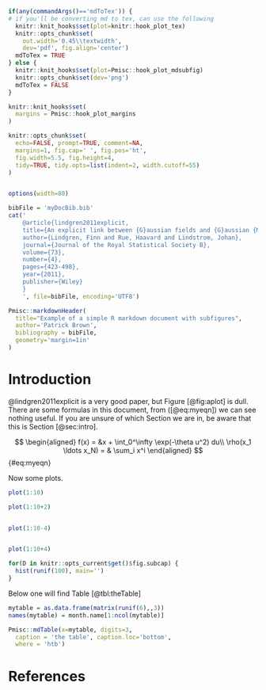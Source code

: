 ```r

if(any(commandArgs()=='mdToTex')) {
# if you'll be converting md to tex, can use the following
  knitr::knit_hooks$set(plot=knitr::hook_plot_tex)  
  knitr::opts_chunk$set(
    out.width='0.45\\textwidth', 
    dev='pdf', fig.align='center')
  mdToTex = TRUE
} else {
  knitr::knit_hooks$set(plot=Pmisc::hook_plot_mdsubfig)
  knitr::opts_chunk$set(dev='png')
  mdToTex = FALSE
}

knitr::knit_hooks$set(
  margins = Pmisc::hook_plot_margins
)

knitr::opts_chunk$set(
  echo=FALSE, prompt=TRUE, comment=NA,
  margins=1, fig.cap=' ', fig.pos='ht',
  fig.width=5.5, fig.height=4, 
  tidy=TRUE, tidy.opts=list(indent=2, width.cutoff=55)
)


options(width=80)

bibFile = 'myDocBib.bib'
cat('
    @article{lindgren2011explicit,
    title={An explicit link between {G}aussian fields and {G}aussian {M}arkov random fields the stochastic partial differential equation approach},
    author={Lindgren, Finn and Rue, Haavard and Lindstrom, Johan},
    journal={Journal of the Royal Statistical Society B},
    volume={73},
    number={4},
    pages={423-498},
    year={2011},
    publisher={Wiley}
    }
    ', file=bibFile, encoding='UTF8')

```


	
```r
Pmisc::markdownHeader(
  title="Example of a simple R markdown document with subfigures", 		
  author='Patrick Brown',
  bibliography = bibFile,
  geometry='margin=1in'
)

```


# Introduction {#sec:intro}


@lindgren2011explicit is a very good paper, but Figure [@fig:aplot] is dull.
There are some formulas in this document, from ([@eq:myeqn]) we can see
nothing useful.  If you are unsure of which Section we are in, be aware that
this is Section [@sec:intro].


$$
\begin{aligned}
f(x) = &x + \int_0^\infty \exp(-\theta u^2) du\\
\rho(x_1 \ldots x_N) = & \sum_i x^i
\end{aligned}
$$ {#eq:myeqn}

Now some plots.

```r
plot(1:10)

plot(1:10+2)


plot(1:10-4)


plot(1:10+4)
```


```r

for(D in knitr::opts_current$get()$fig.subcap) {
  hist(runif(100), main='')
}
```

Below one will find Table [@tbl:theTable]

```r

mytable = as.data.frame(matrix(runif(6),,3))
names(mytable) = month.name[1:ncol(mytable)]

Pmisc::mdTable(x=mytable, digits=3,
  caption = 'the table', caption.loc='bottom', 
  where = 'htb')

```

# References

